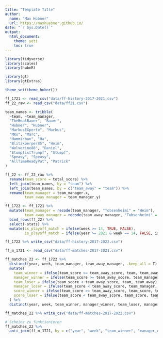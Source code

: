 ```yaml
---
title: "Template Title"
author: 
  name: "Max Hübner"
  url: https://maxhuebner.github.io/
date: "`r Sys.Date()`"
output:
  html_document:
    theme: yeti
    toc: true
---
```


```r
library(tidyverse)
library(scales)
library(hubnR)

library(gt)
library(gtExtras)

theme_set(theme_hubnr())
```

```r
ff_1721 <- read_csv("data/ff-history-2017-2021.csv")
ff_22_raw <- read_csv("data/ff21.csv") 
```

```r
team_names <- tribble(
  ~team, ~team_manager,
  "TheRealBauer", "Bauer", 
  "Hubner", "Hubner",        
  "MarkusEXperte", "Markus", 
  "MKx", "Marc",            
  "Hammichan", "Ha",     
  "Blitzkoerper85", "Heim",
  "Wolverine88", "Daniel",    
  "StumpfistTrumpf", "Stumpf",
  "Speasy", "Speasy",         
  "AllTimeReadyPat", "Patrick"
)
```

```r
ff_22 <- ff_22_raw %>% 
  rename(team_score = total_score) %>% 
  left_join(team_names, by = "team") %>% 
  left_join(team_names, by = c("team_away" = "team")) %>% 
  rename(team_manager = team_manager.x,
         team_away_manager = team_manager.y)
```


```r
ff_1722 <- ff_1721 %>% 
  mutate(team_manager = recode(team_manager, "Tobsenheimi" = "Heim"),
         team_away_manager = recode(team_away_manager, "Tobsenheimi" = "Heim")) %>% 
  bind_rows(ff_22) %>%
  select(-stats) %>% 
  mutate(is_playoff_match = ifelse(week >= 14, TRUE, FALSE),
         is_playoff_match = ifelse(year >= 2021 & week == 14, FALSE, is_playoff_match))

ff_1722 %>% write_csv("data/ff-history-2017-2022.csv")
```


```r
ff_m_1721 <- read_csv("data/ff-matches-2017-2021.csv")
```

```r
ff_matches_22 <- ff_1722 %>% 
  distinct(year, week, team_manager, team_away_manager, .keep_all = T) %>% 
  mutate(
    team_winner = ifelse(team_score >= team_away_score, team, team_away),
    manager_winner = ifelse(team_score >= team_away_score, team_manager, team_away_manager),
    team_loser = ifelse(team_score < team_away_score, team, team_away),
    manager_loser = ifelse(team_score < team_away_score, team_manager, team_away_manager),
    score_winner = ifelse(team_score >= team_away_score, team_score, team_away_score),
    score_loser = ifelse(team_score < team_away_score, team_score, team_away_score),
  ) %>% 
  distinct(year, week, team_winner, manager_winner, team_loser, manager_loser, score_winner, score_loser, is_playoff_match)
```

```r
ff_matches_22 %>% write_csv("data/ff-matches-2017-2022.csv")
```

```r
# Scheinz zu funktionieren
ff_matches_22 %>% 
  anti_join(ff_m_1721, by = c("year", "week", "team_winner", "manager_winner", "team_loser", "manager_loser", "score_winner", "score_loser"))
```


















